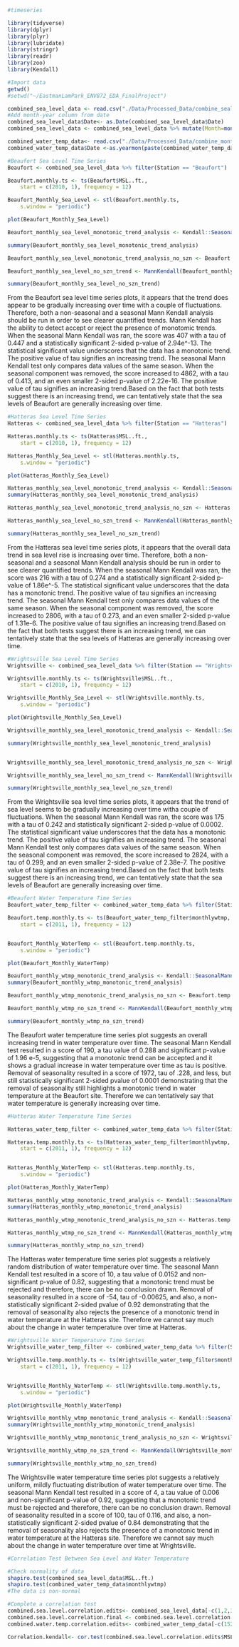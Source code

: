 ```r
#timeseries 

library(tidyverse)
library(dplyr)
library(plyr)
library(lubridate)
library(stringr)
library(readr)
library(zoo)
library(Kendall)

```

```r
#Import data
getwd()
#setwd("~/EastmanLamPark_ENV872_EDA_FinalProject")

combined_sea_level_data <- read.csv("./Data/Processed_Data/combine_sealevel.csv")
#Add month-year column from date
combined_sea_level_data$Date<- as.Date(combined_sea_level_data$Date)
combined_sea_level_data <- combined_sea_level_data %>% mutate(Month=month(Date)) %>% mutate(Year=year(Date)) %>% group_by(Year, Month) 

combined_water_temp_data<- read.csv("./Data/Processed_Data/combine_monthly_water_temp.csv")
combined_water_temp_data$Date <-as.yearmon(paste(combined_water_temp_data$Year, combined_water_temp_data$Month, sep="-"), "%Y-%m")

```

```r
#Beaufort Sea Level Time Series
Beaufort <- combined_sea_level_data %>% filter(Station == "Beaufort")

Beaufort.monthly.ts <- ts(Beaufort$MSL..ft.,
    start = c(2010, 1), frequency = 12)

Beaufort_Monthly_Sea_Level <- stl(Beaufort.monthly.ts,
    s.window = "periodic")

plot(Beaufort_Monthly_Sea_Level)

Beaufort_monthly_sea_level_monotonic_trend_analysis <- Kendall::SeasonalMannKendall(Beaufort.monthly.ts)

summary(Beaufort_monthly_sea_level_monotonic_trend_analysis)

Beaufort_monthly_sea_level_monotonic_trend_analysis_no_szn <- Beaufort.monthly.ts - Beaufort_Monthly_Sea_Level$time.series[,1]

Beaufort_monthly_sea_level_no_szn_trend <- MannKendall(Beaufort_monthly_sea_level_monotonic_trend_analysis_no_szn)

summary(Beaufort_monthly_sea_level_no_szn_trend)

```
From the Beaufort sea level time series plots, it appears that the trend does appear to be gradually increasing over time with a couple of fluctuations. Therefore, both a non-seasonal and a seasonal Mann Kendall analysis should be run in order to see clearer quantified trends. Mann Kendall has the ability to detect accept or reject the presence of monotomic trends. When the seasonal Mann Kendall was ran, the score was 407 with a tau of 0.447 and a statistically significant 2-sided p-value of 2.94e^-13. The statistical significant value underscores that the data has a monotonic trend. The positive value of tau signifies an increasing trend. The seasonal Mann Kendall test only compares data values of the same season. When the seasonal component was removed, the score increased to 4862, with a  tau of 0.413, and an even smaller 2-sided p-value of 2.22e-16. The positive value of tau signifies an increasing trend.Based on the fact that both tests suggest there is an increasing trend, we can tentatively state that the sea levels of Beaufort are generally increasing over time. 

```r
#Hatteras Sea Level Time Series
Hatteras <- combined_sea_level_data %>% filter(Station == "Hatteras")

Hatteras.monthly.ts <- ts(Hatteras$MSL..ft.,
    start = c(2010, 1), frequency = 12)

Hatteras_Monthly_Sea_Level <- stl(Hatteras.monthly.ts,
    s.window = "periodic")

plot(Hatteras_Monthly_Sea_Level)

Hatteras_monthly_sea_level_monotonic_trend_analysis <- Kendall::SeasonalMannKendall(Hatteras.monthly.ts)
summary(Hatteras_monthly_sea_level_monotonic_trend_analysis)

Hatteras_monthly_sea_level_monotonic_trend_analysis_no_szn <- Hatteras.monthly.ts - Hatteras_Monthly_Sea_Level$time.series[,1]

Hatteras_monthly_sea_level_no_szn_trend <- MannKendall(Hatteras_monthly_sea_level_monotonic_trend_analysis_no_szn)

summary(Hatteras_monthly_sea_level_no_szn_trend)

```
From the Hatteras sea level time series plots, it appears that the overall data trend in sea level rise is increasing over time. Therefore, both a non-seasonal and a seasonal Mann Kendall analysis should be run in order to see clearer quantified trends. When the seasonal Mann Kendall was ran, the score was 216 with a tau of 0.274 and a statistically significant 2-sided p-value of 1.86e^-5. The statistical significant value underscores that the data has a monotonic trend. The positive value of tau signifies an increasing trend. The seasonal Mann Kendall test only compares data values of the same season. When the seasonal component was removed, the score increased to 2806, with a  tau of 0.273, and an even smaller 2-sided p-value of 1.31e-6. The positive value of tau signifies an increasing trend.Based on the fact that both tests suggest there is an increasing trend, we can tentatively state that the sea levels of Hatteras are generally increasing over time. 

```r
#Wrightsville Sea Level Time Series
Wrightsville <- combined_sea_level_data %>% filter(Station == "Wrightsville")

Wrightsville.monthly.ts <- ts(Wrightsville$MSL..ft.,
    start = c(2010, 1), frequency = 12)

Wrightsville_Monthly_Sea_Level <- stl(Wrightsville.monthly.ts,
    s.window = "periodic")

plot(Wrightsville_Monthly_Sea_Level)

Wrightsville_monthly_sea_level_monotonic_trend_analysis <- Kendall::SeasonalMannKendall(Wrightsville.monthly.ts)

summary(Wrightsville_monthly_sea_level_monotonic_trend_analysis)


Wrightsville_monthly_sea_level_monotonic_trend_analysis_no_szn <- Wrightsville.monthly.ts - Wrightsville_Monthly_Sea_Level$time.series[,1]

Wrightsville_monthly_sea_level_no_szn_trend <- MannKendall(Wrightsville_monthly_sea_level_monotonic_trend_analysis_no_szn)

summary(Wrightsville_monthly_sea_level_no_szn_trend)
```
From the Wrightsville sea level time series plots, it appears that the trend of sea level seems to be gradually increasing over time witha  couple of fluctuations. When the seasonal Mann Kendall was ran, the score was 175 with a tau of 0.242 and statistically significant 2-sided p-value of 0.0002. The statistical significant value underscores that the data has a monotonic trend. The positive value of tau signifies an increasing trend. The seasonal Mann Kendall test only compares data values of the same season. When the seasonal component was removed, the score increased to 2824, with a  tau of 0.299, and an even smaller 2-sided p-value of 2.38e-7. The positive value of tau signifies an increasing trend.Based on the fact that both tests suggest there is an increasing trend, we can tentatively state that the sea levels of Beaufort are generally increasing over time. 

```r
#Beaufort Water Temperature Time Series
Beaufort_water_temp_filter <- combined_water_temp_data %>% filter(Station == "Beaufort")

Beaufort.temp.monthly.ts <- ts(Beaufort_water_temp_filter$monthlywtmp,
    start = c(2011, 1), frequency = 12)


Beaufort_Monthly_WaterTemp <- stl(Beaufort.temp.monthly.ts,
    s.window = "periodic")

plot(Beaufort_Monthly_WaterTemp)

Beaufort_monthly_wtmp_monotonic_trend_analysis <- Kendall::SeasonalMannKendall(Beaufort.temp.monthly.ts)
summary(Beaufort_monthly_wtmp_monotonic_trend_analysis)

Beaufort_monthly_wtmp_monotonic_trend_analysis_no_szn <- Beaufort.temp.monthly.ts - Beaufort_Monthly_WaterTemp$time.series[,1]

Beaufort_monthly_wtmp_no_szn_trend <- MannKendall(Beaufort_monthly_wtmp_monotonic_trend_analysis_no_szn)

summary(Beaufort_monthly_wtmp_no_szn_trend)
```
The Beaufort water temperature time series plot suggests an overall increasing trend in water temperature over time. The seasonal Mann Kendall test resulted in a score of 190, a tau value of 0.288 and significant p-value of 1.96 e-5, suggesting that a monotonic trend can be accepted and it shows a gradual increase in water temperature over time as tau is positive. Removal of seasonality resulted in a score of 1972, tau of .228, and less, but still statistically significant 2-sided pvalue of 0.0001 demonstrating that the removal of seasonality still highlights a monotonic trend in water temperature at the Beaufort site. Therefore we can tentatively say that water temperature is generally increasing over time. 
```r
#Hatteras Water Temperature Time Series

Hatteras_water_temp_filter <- combined_water_temp_data %>% filter(Station == "Hatteras")

Hatteras.temp.monthly.ts <- ts(Hatteras_water_temp_filter$monthlywtmp,
    start = c(2011, 1), frequency = 12)


Hatteras_Monthly_WaterTemp <- stl(Hatteras.temp.monthly.ts,
    s.window = "periodic")

plot(Hatteras_Monthly_WaterTemp)

Hatteras_monthly_wtmp_monotonic_trend_analysis <- Kendall::SeasonalMannKendall(Hatteras.temp.monthly.ts)
summary(Hatteras_monthly_wtmp_monotonic_trend_analysis)

Hatteras_monthly_wtmp_monotonic_trend_analysis_no_szn <- Hatteras.temp.monthly.ts - Hatteras_Monthly_WaterTemp$time.series[,1]

Hatteras_monthly_wtmp_no_szn_trend <- MannKendall(Hatteras_monthly_wtmp_monotonic_trend_analysis_no_szn)

summary(Hatteras_monthly_wtmp_no_szn_trend)

```
The Hatteras water temperature time series plot suggests a relatively random distribution of water temperature over time. The seasonal Mann Kendall test resulted in a score of 10, a tau value of 0.0152 and non-significant p-value of 0.82, suggesting that a monotonic trend must be rejected and therefore, there can be no conclusion drawn. Removal of seasonality resulted in a score of -54, tau of -0.00625, and also, a non-statistically significant 2-sided pvalue of 0.92 demonstrating that the removal of seasonality also rejects the presence of a monotonic trend in water temperature at the Hatteras site. Therefore we cannot say much about the change in water temperature over time at Hatteras. 

```r
#Wrightsville Water Temperature Time Series
Wrightsville_water_temp_filter <- combined_water_temp_data %>% filter(Station == "Wrightsville")

Wrightsville.temp.monthly.ts <- ts(Wrightsville_water_temp_filter$monthlywtmp,
    start = c(2011, 1), frequency = 12)


Wrightsville_Monthly_WaterTemp <- stl(Wrightsville.temp.monthly.ts,
    s.window = "periodic")

plot(Wrightsville_Monthly_WaterTemp)

Wrightsville_monthly_wtmp_monotonic_trend_analysis <- Kendall::SeasonalMannKendall(Wrightsville.temp.monthly.ts)
summary(Wrightsville_monthly_wtmp_monotonic_trend_analysis)

Wrightsville_monthly_wtmp_monotonic_trend_analysis_no_szn <- Wrightsville.temp.monthly.ts - Wrightsville_Monthly_WaterTemp$time.series[,1]

Wrightsville_monthly_wtmp_no_szn_trend <- MannKendall(Wrightsville_monthly_wtmp_monotonic_trend_analysis_no_szn)

summary(Wrightsville_monthly_wtmp_no_szn_trend)

```
The Wrightsville water temperature time series plot suggests a relatively uniform, mildly fluctuating distribution of water temperature over time. The seasonal Mann Kendall test resulted in a score of 4, a tau value of 0.006 and non-significant p-value of 0.92, suggesting that a monotonic trend must be rejected and therefore, there can be no conclusion drawn. Removal of seasonality resulted in a score of 100, tau of 0.116, and also, a non-statistically significant 2-sided pvalue of 0.84 demonstrating that the removal of seasonality also rejects the presence of a monotonic trend in water temperature at the Hatteras site. Therefore we cannot say much about the change in water temperature over time at Wrightsville. 

```r
#Correlation Test Between Sea Level and Water Temperature

#Check normality of data
shapiro.test(combined_sea_level_data$MSL..ft.)
shapiro.test(combined_water_temp_data$monthlywtmp)
#The data is non-normal

#Complete a correlation test
combined.sea.level.correlation.edits<- combined_sea_level_data[-c(1,2,3,4,5,6,7,8,9,10,11,12,145,146,147,148,149,150,151,152,153,154,155,156,157,158,159,160,161,162,290,291,292,293,294,295,296,297,298,299,300,301,427,428,429,430,431,432,433,434,435,436),]
combined.sea.level.correlation.final <- combined.sea.level.correlation.edits[-c(427,428,429,430,431,432,433,434,435,436),]
combined.water.temp.correlation.edits<- combined_water_temp_data[-c(152,163,164,262,263,273,279,294,359,360,361,362),]

Correlation.kendall<- cor.test(combined.sea.level.correlation.edits$MSL..ft., combined.water.temp.correlation.edits$monthlywtmp, method = "kendall")

```

